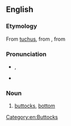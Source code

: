 ==English==

===Etymology===
From [[tuchus]], from {{etyl|yi|en}} {{m|yi|תּחת|tr=tokhes}}, from {{etyl|he|en}} {{m|he|תַּחַת||underside, buttocks|tr=tákhat}}

===Pronunciation===
* {{enPR|to͝oshʹ-i}}, {{IPA|en|/ˈtʊʃi/}}
* {{rhymes|en|ʊʃi}}

===Noun===
{{en-noun}}

# {{lb|en|colloquial|often|childish}} [[buttocks]], [[bottom]]

[[Category:en:Buttocks]]